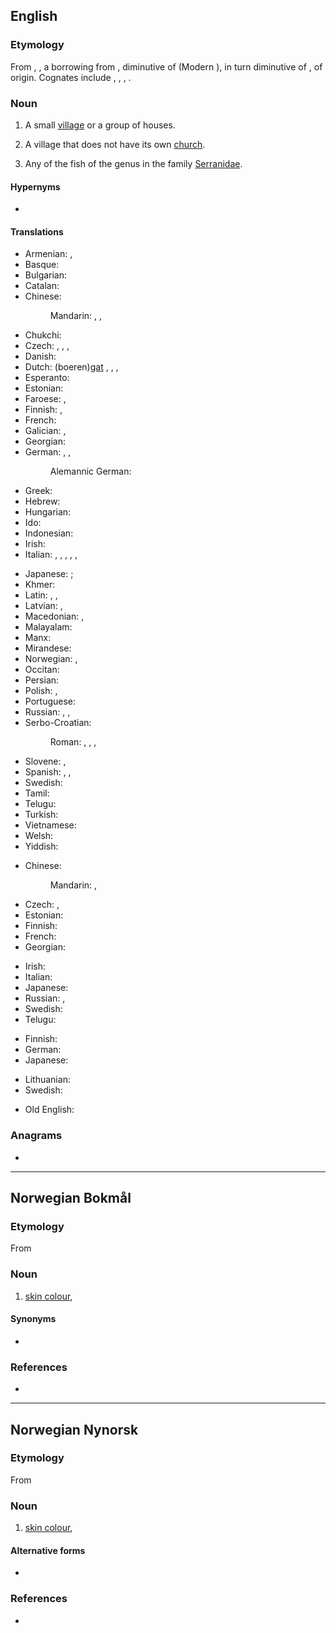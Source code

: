 {{also|Hamlet|HAMLET}}
==English==
{{wikipedia|Hamlet (place)}}

===Etymology===
From {{inh|en|enm|hamlet}}, {{m|enm|hamelet}}, a borrowing from {{der|en|fro|hamelet}}, diminutive of {{der|en|fro|hamel}} (Modern {{cog|fr|hameau}}), in turn diminutive of {{der|en|fro|ham}}, of {{der|en|gem}} origin. Cognates include {{cog|en|home}}, {{cog|nl|heem}}, {{cog|de|Heim}}, {{cog|ang|hām}}.

===Noun===
{{en-noun}}

# A small [[village]] or a group of houses.
# {{lb|en|British}} A village that does not have its own [[church]].
# Any of the fish of the genus {{taxlink|Hypoplectrus|genus|noshow=1}} in the family [[Serranidae]].

====Hypernyms====
* {{sense|small village}} {{l|en|settlement}}

====Translations====
{{trans-top|small village}}
* Armenian: {{t+|hy|շեն}}, {{t+|hy|գյուղակ}}
* Basque: {{t|eu|herrixka}}
* Bulgarian: {{t|bg|селце|n}}
* Catalan: {{t|ca|poblet|m}}
* Chinese:
*: Mandarin: {{t+|cmn|村莊}}, {{t+|cmn|村庄|tr=cūnzhuāng}}, {{t|cmn|小村|tr=xiǎocūn}}
* Chukchi: {{t|ckt|нымным|tr=nymnym}}
* Czech: {{t+|cs|osada|f}}, {{t+|cs|víska|f}}, {{t|cs|dědinka|f}}, {{t|cs|kolonie|f}}
* Danish: {{t+|da|landsby}}
* Dutch: (boeren)[[gat]] {{g|n}}, {{t+|nl|gehucht|n}}, {{t+|nl|negorij}}, {{t+|nl|uithoek}}
* Esperanto: {{t|eo|vilaĝeto}}
* Estonian: {{t+|et|küla}}
* Faroese: {{t|fo|bygd|f}}, {{t|fo|smábygd|f}}
* Finnish: {{t+|fi|pikkukylä}}, {{t+|fi|kyläpahanen}}
* French: {{t+|fr|hameau|m}}
* Galician: {{t+|gl|aldea|f}}, {{t+|gl|lugar|m}}
* Georgian: {{t|ka|სოფელი}}
* German: {{t+|de|Weiler|m}}, {{t+|de|Dorf|n}}, {{qualifier|pejorative}} {{t+|de|Kaff|n}}
*: Alemannic German: {{t|gsw|Wihr}}
* Greek: {{t+|el|χωριουδάκι|n}}
* Hebrew: {{t|he|כפרון|m|tr=kfarón}}
* Hungarian: {{t+|hu|falucska}}
* Ido: {{t+|io|vilajeto}}
* Indonesian: {{t+|id|kampung}}
* Irish: {{t|ga|gráig|f}}
* Italian: {{t+|it|casale|m}}, {{t+|it|località|f}}, {{t+|it|villaggio|m}}, {{t+|it|frazione|f}}, {{t+|it|borgata|f}}, {{t+|it|borgo|m}}
{{trans-mid}}
* Japanese: {{qualifier|a small village}} {{t|ja|村落|tr=sonraku}}; {{qualifier|a group of houses}} {{t+|ja|集落|tr=shūraku}}
* Khmer: {{t|km|កូនភូមិ|tr=koon pʰuumi’}}
* Latin: {{t+|la|vīcus|m}}, {{t|la|vīculus|m}},
* Latvian: {{t+|lv|sādža|f}}, {{t|lv|ciems|m}}
* Macedonian: {{t|mk|заселок|m}}, {{t|mk|селце|n}}
* Malayalam: {{t-needed|ml}}
* Manx: {{t|gv|balley beg|m}}
* Mirandese: {{t|mwl|aldé|f}}
* Norwegian: {{t+|no|landsby}}, {{t+|no|grend}}
* Occitan: {{t+|oc|masatge}}
* Persian: {{t+|fa|دهکده|tr=dehkade}}
* Polish: {{t+|pl|przysiółek|m}}, {{t+|pl|sioło|n}}
* Portuguese: {{t+|pt|aldeia|f}}
* Russian: {{t+|ru|дереву́шка|f}}, {{t+|ru|ху́тор|m}}, {{t+|ru|сельцо́|n}}
* Serbo-Croatian:
*: Roman: {{t|sh|zaseok|m}}, {{t+|sh|naselje|n}}, {{t+|sh|seoce|n}}, {{t+|sh|zaselak|m}}
* Slovene: {{t|sl|vasica|f}}, {{t|sl|zaselek|m}}
* Spanish: {{t|es|aldehuela|f}}, {{t+|es|caserío|m}}, {{t+|es|aldea|f}}
* Swedish: {{t+|sv|by|c}}
* Tamil: {{t-needed|ta}}
* Telugu: {{t+|te|పల్లెటూరు}}
* Turkish: {{t+|tr|mezra}}
* Vietnamese: {{t+|vi|xóm}}
* Welsh: {{t|cy|[[pentref]] [[bach]]|m}}
* Yiddish: {{t|yi|דערפֿל|n}}
{{trans-bottom}}

{{trans-top|village without its own church}}
* Chinese:
*: Mandarin: {{t|cmn|部落無教會的小村莊}}, {{t|cmn|部落无教会的小村庄|tr=bùluò wú jiāohuì de xiǎo cūnzhuāng}}
* Czech: {{t+|cs|vesnička|f}}, {{t+|cs|dědina|f}}
* Estonian: {{t+|et|küla}}
* Finnish: {{t+|fi|kylä}} {{q|as opposed to kirkonkylä}}
* French: {{t+|fr|hameau|m}}
* Georgian: {{t|ka|სოფელი}}
{{trans-mid}}
* Irish: {{t|ga|gráig|f}}
* Italian: {{t+|it|casale|m}}
* Japanese: {{qualifier|used to describe such European villages}} {{t|ja|小村|tr=こむら, komura}}
* Russian: {{t+|ru|дере́вня|f}}, {{t+|ru|ху́тор|m}}
* Swedish: {{t+|sv|by|c}}
* Telugu: {{t+|te|పల్లె}}
{{trans-bottom}}

{{trans-top|fish}}
* Finnish: {{t|fi|Hypoplectrus|alt=''Hypoplectrus''}}
* German: {{t|de|Hamletbarsche}}
* Japanese: {{t|ja|ハムレット|tr=hamuretto}}
{{trans-mid}}
* Lithuanian: {{t|lt|vakos}}
* Swedish: {{t|sv|hypoplectrus}}
{{trans-bottom}}

{{checktrans-top}}
* Old English: {{t-needed|ang}}
{{trans-mid}}
{{trans-bottom}}

===Anagrams===
* {{anagrams|en|a=aehlmt|Eltham|Lathem|Thelma|methal}}

----

==Norwegian Bokmål==

===Etymology===
From {{af|nb|ham|t1=skin|let|t2=colour}}

===Noun===
{{nb-noun-m1}}

# [[skin colour]], {{l|en|complexion}}
: {{ux|nb|Han var mørk i '''hamleten'''.|inline=1|His skin colour was dark.}}

====Synonyms====
* {{l|nb|hudfarge}}

===References===
* {{R:Dokpro|lang=nb}}

----

==Norwegian Nynorsk==

===Etymology===
From {{af|nn|ham|t1=skin|let|t2=colour}}

===Noun===
{{nn-noun-m2}}

# [[skin colour]], {{l|en|complexion}}

====Alternative forms====
* {{l|nn|hamlett}}

===References===
* {{R:Dokpro|lang=nn}}